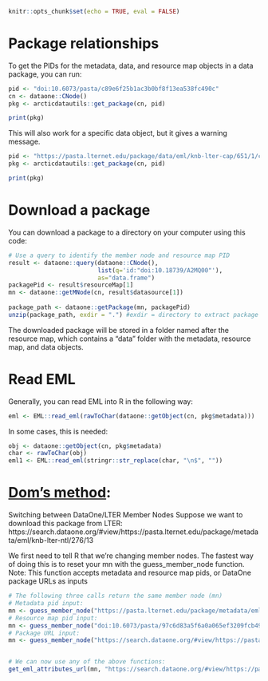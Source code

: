 ```r
knitr::opts_chunk$set(echo = TRUE, eval = FALSE)
```

# Package relationships

To get the PIDs for the metadata, data, and resource map objects in a data package, you can run:

```r
pid <- "doi:10.6073/pasta/c89e6f25b1ac3b0bf8f13ea538fc490c"
cn <- dataone::CNode()
pkg <- arcticdatautils::get_package(cn, pid)

print(pkg)
```

This will also work for a specific data object, but it gives a warning message.

```r
pid <- "https://pasta.lternet.edu/package/data/eml/knb-lter-cap/651/1/c36ce118a59ed1508f963ea3ab5453b2"
pkg <- arcticdatautils::get_package(cn, pid)

print(pkg)
```

# Download a package

You can download a package to a directory on your computer using this code:

```r
# Use a query to identify the member node and resource map PID
result <- dataone::query(dataone::CNode(), 
                         list(q='id:"doi:10.18739/A2MQ00"'), 
                         as="data.frame")
packagePid <- result$resourceMap[1]
mn <- dataone::getMNode(cn, result$datasource[1])
  
package_path <- dataone::getPackage(mn, packagePid)
unzip(package_path, exdir = ".") #exdir = directory to extract package to
```

The downloaded package will be stored in a folder named after the resource map, which contains a "data" folder with the metadata, resource map, and data objects.

# Read EML

Generally, you can read EML into R in the following way:

```r
eml <- EML::read_eml(rawToChar(dataone::getObject(cn, pkg$metadata)))
```

In some cases, this is needed:

```r
obj <- dataone::getObject(cn, pkg$metadata)
char <- rawToChar(obj)
eml1 <- EML::read_eml(stringr::str_replace(char, "\n$", ""))
```

# [Dom's method](https://github.com/NCEAS/datamgmt/blob/master/vignettes/download_ADC_packages.Rmd):

Switching between DataOne/LTER Member Nodes 
Suppose we want to download this package from LTER: https://search.dataone.org/#view/https://pasta.lternet.edu/package/metadata/eml/knb-lter-ntl/276/13

We first need to tell R that we're changing member nodes. The fastest way of doing this is to reset your mn with the guess_member_node function. Note: This function accepts metadata and resource map pids, or DataOne package URLs as inputs

```r
# The following three calls return the same member node (mn)
# Metadata pid input: 
mn <- guess_member_node("https://pasta.lternet.edu/package/metadata/eml/knb-lter-ntl/276/13")
# Resource map pid input: 
mn <- guess_member_node("doi:10.6073/pasta/97c6d83a5f6a0a065ef3209fcb491b6e")
# Package URL input: 
mn <- guess_member_node("https://search.dataone.org/#view/https://pasta.lternet.edu/package/metadata/eml/knb-lter-ntl/276/13")


# We can now use any of the above functions:
get_eml_attributes_url(mn, "https://search.dataone.org/#view/https://pasta.lternet.edu/package/metadata/eml/knb-lter-ntl/276/13")
```